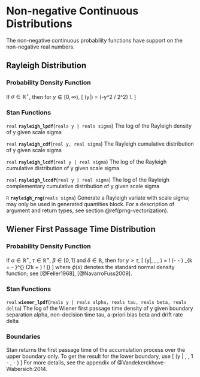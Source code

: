 # Non-negative Continuous Distributions

The non-negative continuous probability functions have support on the
non-negative real numbers.

## Rayleigh Distribution

### Probability Density Function

If $\sigma \in \mathbb{R}^+$, then for $y \in [0,\infty)$, \[
\text{Rayleigh}(y|\sigma) = \frac{y}{\sigma^2} \exp(-y^2 / 2\sigma^2)
\!. \]

### Stan Functions

<!-- rayleigh -->
<!-- real; rayleigh_lpdf; (reals y | reals sigma); -->

`real` **`rayleigh_lpdf`**(`reals y | reals sigma`)
The log of the Rayleigh density of y given scale sigma

<!-- real; rayleigh_cdf; (real y, real sigma); -->

`real` **`rayleigh_cdf`**(`real y, real sigma`)
The Rayleigh cumulative distribution of y given scale sigma

<!-- real; rayleigh_lcdf; (real y | real sigma); -->

`real` **`rayleigh_lcdf`**(`real y | real sigma`)
The log of the Rayleigh cumulative distribution of y given scale sigma

<!-- real; rayleigh_lccdf; (real y | real sigma); -->

`real` **`rayleigh_lccdf`**(`real y | real sigma`)
The log of the Rayleigh complementary cumulative distribution of y
given scale sigma

<!-- rayleigh -->
<!-- R; rayleigh_rng; (reals sigma); -->

`R` **`rayleigh_rng`**(`reals sigma`)
Generate a Rayleigh variate with scale sigma; may only be used in
generated quantities block. For a description of argument and return
types, see section \@ref(prng-vectorization).

## Wiener First Passage Time Distribution

### Probability Density Function

If $\alpha \in \mathbb{R}^+$, $\tau \in \mathbb{R}^+$, $\beta \in [0,
1]$ and $\delta \in \mathbb{R}$, then for $y > \tau$, \[
\text{Wiener}(y|\alpha, \tau, \beta, \delta) =
\frac{\alpha^3}{(y-\tau)^{3/2}} \exp \! \left(- \delta \alpha \beta -
\frac{\delta^2(y-\tau)}{2}\right) \sum_{k = - \infty}^{\infty} (2k +
\beta) \phi \! \left(\frac{2k \alpha + \beta}{\sqrt{y - \tau}}\right)
\] where $\phi(x)$ denotes the standard normal density function;  see
[@Feller1968], [@NavarroFuss2009].

### Stan Functions

<!-- wiener -->
<!-- real; wiener_lpdf; (reals y | reals alpha, reals tau, reals beta, reals delta); -->

`real` **`wiener_lpdf`**(`reals y | reals alpha, reals tau, reals beta, reals delta`)
The log of the Wiener first passage time density of y given boundary
separation alpha, non-decision time tau, a-priori bias beta and drift
rate delta

### Boundaries

Stan returns the first passage time of the accumulation process over
the upper boundary only. To get the result for the lower boundary, use
\[ \text{wiener}(y | \alpha, \tau, 1 - \beta, - \delta) \] For more
details, see the appendix of @Vandekerckhove-Wabersich:2014.

